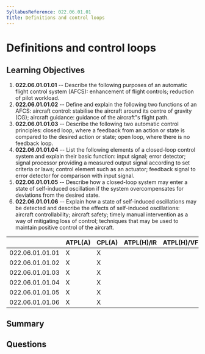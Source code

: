 ```yaml
---
SyllabusReference: 022.06.01.01
Title: Definitions and control loops
---
```


# Definitions and control loops

## Learning Objectives

1. **022.06.01.01.01** -- Describe the following purposes of an automatic flight
   control system (AFCS): enhancement of flight controls; reduction of pilot
   workload.
2. **022.06.01.01.02** -- Define and explain the following two functions of an
   AFCS: aircraft control: stabilise the aircraft around its centre of gravity
   (CG); aircraft guidance: guidance of the aircraft"s flight path.
3. **022.06.01.01.03** -- Describe the following two automatic control principles:
   closed loop, where a feedback from an action or state is compared to the
   desired action or state; open loop, where there is no feedback loop.
4. **022.06.01.01.04** -- List the following elements of a closed-loop control
   system and explain their basic function: input signal; error detector; signal
   processor providing a measured output signal according to set criteria or
   laws; control element such as an actuator; feedback signal to error detector
   for comparison with input signal.
5. **022.06.01.01.05** -- Describe how a closed-loop system may enter a state of
   self-induced oscillation if the system overcompensates for deviations from
   the desired state.
6. **022.06.01.01.06** -- Explain how a state of self-induced oscillations may be
   detected and describe the effects of self-induced oscillations: aircraft
   controllability; aircraft safety; timely manual intervention as a way of
   mitigating loss of control; techniques that may be used to maintain positive
   control of the aircraft.

|                 | ATPL(A) | CPL(A) | ATPL(H)/IR | ATPL(H)/VFR | CPL(H) | IR  | CBIR(A) |
| --------------- | ------- | ------ | ---------- | ----------- | ------ | --- | ------- |
| 022.06.01.01.01 | X       | X      |            |             |        | X   |         |
| 022.06.01.01.02 | X       | X      |            |             |        | X   |         |
| 022.06.01.01.03 | X       | X      |            |             |        |     |         |
| 022.06.01.01.04 | X       | X      |            |             |        |     |         |
| 022.06.01.01.05 | X       | X      |            |             |        |     |         |
| 022.06.01.01.06 | X       | X      |            |             |        |     |         |

## Summary

## Questions
